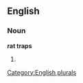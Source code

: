 
==English==

===Noun===
'''rat traps'''

# {{plural of|[[rat trap]]}}

[[Category:English plurals]]